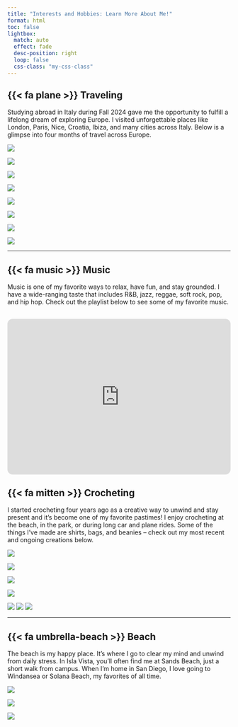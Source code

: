 ```yaml
---
title: "Interests and Hobbies: Learn More About Me!"
format: html
toc: false
lightbox:
  match: auto
  effect: fade
  desc-position: right
  loop: false
  css-class: "my-css-class"
---
```


## {{< fa plane >}} Traveling

Studying abroad in Italy during Fall 2024 gave me the opportunity to fulfill a lifelong dream of exploring Europe. I visited unforgettable places like London, Paris, Nice, Croatia, Ibiza, and many cities across Italy. Below is a glimpse into four months of travel across Europe.

::: {layout="[[1, 1, 1, 1]]"} 
![](media/cinqueterre.jpeg){group="trip"
description="Cinque Terre, Italy"}

![](media/croatia.jpeg){group="trip"
description="Dubrovnik, Croatia"}

![](media/croatia_cats.jpeg){group="trip"
description="Cats in Croatia!"}

![](media/eifelltower.jpeg){group="trip"
description="At the top of the Eifell Tower!"}
:::

::: {layout="[[1, 1, 1, 1]]"} 
![](media/versailles.jpeg){group="trip"
description="Palace of Versailles, France"}

![](media/venice.jpeg){group="trip"
description="Venice, Italy"}

![](media/rio.jpg){group="trip"
description="Rio de Janeiro, Brazil"}

![](media/vitoria.jpeg){group="trip"
description="Vitoria, Brazil- My hometown!"}
:::
------------------------------------------------------------------------

## {{< fa music >}} Music

Music is one of my favorite ways to relax, have fun, and stay grounded. I have a wide-ranging taste that includes R&B, jazz, reggae, soft rock, pop, and hip hop. Check out the playlist below to see some of my favorite music.

<iframe style="border-radius:12px" src="https://open.spotify.com/embed/playlist/35cJ2lkFfmFFXDldwfNQD3?utm_source=generator&theme=0" width="100%" height="352" frameBorder="0" allowfullscreen="" allow="autoplay; clipboard-write; encrypted-media; fullscreen; picture-in-picture" loading="lazy"></iframe>
------------------------------------------------------------------------

## {{< fa mitten >}} Crocheting

I started crocheting four years ago as a creative way to unwind and stay present and it's become one of my favorite pastimes! I enjoy crocheting at the beach, in the park, or during long car and plane rides. Some of the things I’ve made are shirts, bags, and beanies – check out my most recent and ongoing creations below.

::: {layout="[[1, 1, 1, 1]]"} 
![](images-food/yum.JPEG){group="FOOD"
description="Homemade Tostadas."}

![](images-food/thai.JPEG){group="FOOD"
description="Yellow Thai curry served with fried chicken and blue rain."}

![](images-food/orzo.JPEG){group="FOOD"
description="Spicy tomato orzo served with vegetables and Italian meatballs"}

![](images-food/noodle.JPEG){group="yum"
description="An attempt to recreate a Vietnamese lemongrass beef vermicelli noodle bowl "}

:::
::: {layout="[[1, 1, 1]]"} 
![](media/crochet1.jpeg){group="Crochet"
description="Cropped flower sweater!"}
![](media/crochet2.jpeg){group="Crochet"
description="Flower patch tote! In progress..."}
![](media/crochet3.jpeg){group="Crochet"
description="Cover-up pants! In progress..."}
:::
------------------------------------------------------------------------

## {{< fa umbrella-beach >}} Beach

The beach is my happy place. It’s where I go to clear my mind and unwind from daily stress. In Isla Vista, you’ll often find me at Sands Beach, just a short walk from campus. When I’m home in San Diego, I love going to Windansea or Solana Beach, my favorites of all time.

::: {layout="[[1, 1, 1]]"} 
![](media/sands.jpg){group="Beach"
description="Sands Beach, Isla Vista"}

![](media/solana.jpg){group="Beach"
description="Solana Beach, San Diego"}

![](media/windansea.jpeg){group="Beach"
description="Windansea Beach, San Diego"}

:::